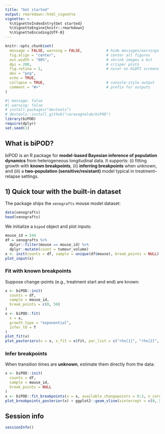```yaml
---
title: "Get started"
output: rmarkdown::html_vignette
vignette: >
  %\VignetteIndexEntry{Get started}
  %\VignetteEngine{knitr::rmarkdown}
  %\VignetteEncoding{UTF-8}
---
```


```r
knitr::opts_chunk$set(
  message = FALSE, warning = FALSE,           # hide messages/warnings by default
  fig.align = "center",                       # center all figures
  out.width = "80%",                          # shrink images a bit
  dpi = 200,                                  # crisper plots
  fig.retina = 2,                             # nicer on HiDPI screens
  dev = "png",
  echo = TRUE,
  collapse = TRUE,                            # console-style output
  comment = "#>"                              # prefix for outputs
)
```

```r
#| message: false
#| warning: false
# install.packages("devtools")
# devtools::install_github("caravagnalab/biPOD")
library(biPOD)
require(dplyr)
set.seed(1)
```

## What is biPOD?

biPOD is an R package for **model-based Bayesian inference of population dynamics** from heterogeneous longitudinal data.
It supports: (i) fitting growth with **known breakpoints**, (ii) **inferring breakpoints** when unknown, and (iii) a **two-population (sensitive/resistant)** model typical in treatment–relapse settings.

## 1) Quick tour with the built-in dataset

The package ships the `xenografts` mouse model dataset:

```r
data(xenografts)
head(xenografts)
```

We initialize a `bipod` object and plot inputs:

```r
mouse_id = 544
df = xenografts %>% 
  dplyr::filter(mouse == mouse_id) %>% 
  dplyr::mutate(count = tumour_volume)
x <- init(counts = df, sample = unique(df$mouse), break_points = NULL)
plot_input(x)
```


### Fit with known breakpoints

Suppose change-points (e.g., treatment start and end) are known:

```r
x <- biPOD::init(
  counts = df,
  sample = mouse_id,
  break_points = c(0, 50)
)
x <- biPOD::fit(
  x = x, 
  growth_type = "exponential", 
  infer_t0 = T
)
plot_fit(x)
plot_posteriors(x = x, x_fit = x$fit, par_list = c("rho[1]", "rho[2]", "rho[3]"))     # posterior densities for parameters
```

### Infer breakpoints

When transition times are **unknown**, estimate them directly from the data:

```r
x <- biPOD::init(
  counts = df,
  sample = mouse_id,
  break_points = NULL
)
x <- biPOD::fit_breakpoints(x = x, available_changepoints = 0:2, n_core = 1)
plot_breakpoints_posterior(x) + ggplot2::geom_vline(xintercept = c(0, 50))
```


## Session info

```r
sessionInfo()
```
